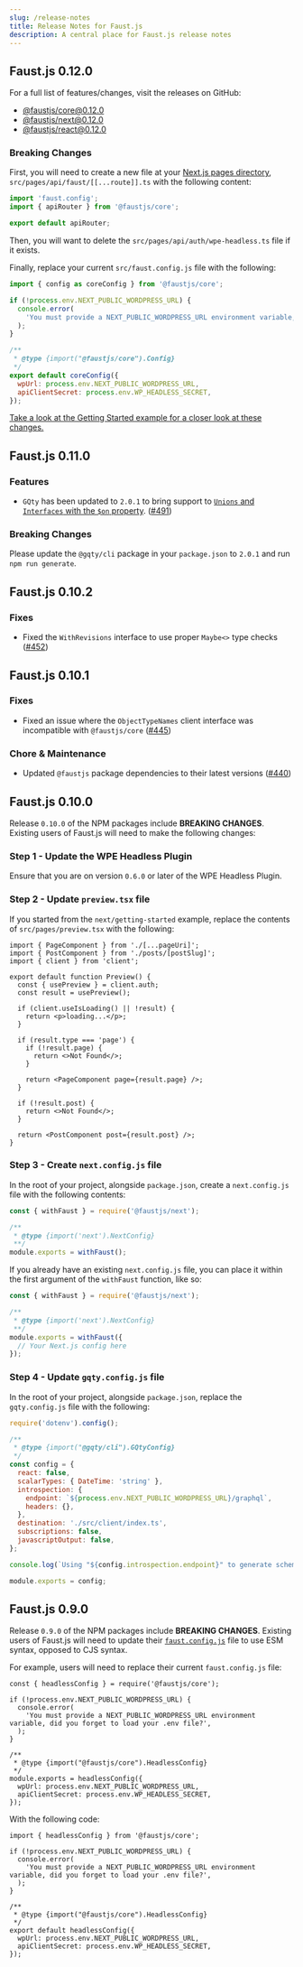 ```yaml
---
slug: /release-notes
title: Release Notes for Faust.js
description: A central place for Faust.js release notes
---
```


## Faust.js 0.12.0

For a full list of features/changes, visit the releases on GitHub:

- [@faustjs/core@0.12.0](https://github.com/wpengine/faustjs/releases/tag/%40faustjs%2Fcore%400.12.0)
- [@faustjs/next@0.12.0](https://github.com/wpengine/faustjs/releases/tag/%40faustjs%2Fnext%400.12.0)
- [@faustjs/react@0.12.0](https://github.com/wpengine/faustjs/releases/tag/%40faustjs%2Freact%400.12.0)

### Breaking Changes

First, you will need to create a new file at your [Next.js pages directory](https://nextjs.org/docs/basic-features/pages), `src/pages/api/faust/[[...route]].ts` with the following content:

```ts
import 'faust.config';
import { apiRouter } from '@faustjs/core';

export default apiRouter;
```

Then, you will want to delete the `src/pages/api/auth/wpe-headless.ts` file if it exists.

Finally, replace your current `src/faust.config.js` file with the following:

```js
import { config as coreConfig } from '@faustjs/core';

if (!process.env.NEXT_PUBLIC_WORDPRESS_URL) {
  console.error(
    'You must provide a NEXT_PUBLIC_WORDPRESS_URL environment variable, did you forget to load your .env.local file?',
  );
}

/**
 * @type {import("@faustjs/core").Config}
 */
export default coreConfig({
  wpUrl: process.env.NEXT_PUBLIC_WORDPRESS_URL,
  apiClientSecret: process.env.WP_HEADLESS_SECRET,
});
```

[Take a look at the Getting Started example for a closer look at these changes.](https://github.com/wpengine/faustjs/tree/canary/examples/next/getting-started)

## Faust.js 0.11.0

### Features

- `GQty` has been updated to `2.0.1` to bring support to [`Unions` and `Interfaces` with the `$on` property](https://github.com/gqty-dev/gqty/releases). ([#491](https://github.com/wpengine/faustjs/pull/491))

### Breaking Changes

Please update the `@gqty/cli` package in your `package.json` to `2.0.1` and run `npm run generate`.

## Faust.js 0.10.2

### Fixes

- Fixed the `WithRevisions` interface to use proper `Maybe<>` type checks ([#452](https://github.com/wpengine/faustjs/pull/452/files))

## Faust.js 0.10.1

### Fixes

- Fixed an issue where the `ObjectTypeNames` client interface was incompatible with `@faustjs/core` ([#445](https://github.com/wpengine/faustjs/pull/445))

### Chore & Maintenance

- Updated `@faustjs` package dependencies to their latest versions ([#440](https://github.com/wpengine/faustjs/pull/440))

## Faust.js 0.10.0

Release `0.10.0` of the NPM packages include **BREAKING CHANGES**. Existing users of Faust.js will need to make the following changes:

### Step 1 - Update the WPE Headless Plugin

Ensure that you are on version `0.6.0` or later of the WPE Headless Plugin.

### Step 2 - Update `preview.tsx` file

If you started from the `next/getting-started` example, replace the contents of `src/pages/preview.tsx` with the following:

```tsx
import { PageComponent } from './[...pageUri]';
import { PostComponent } from './posts/[postSlug]';
import { client } from 'client';

export default function Preview() {
  const { usePreview } = client.auth;
  const result = usePreview();

  if (client.useIsLoading() || !result) {
    return <p>loading...</p>;
  }

  if (result.type === 'page') {
    if (!result.page) {
      return <>Not Found</>;
    }

    return <PageComponent page={result.page} />;
  }

  if (!result.post) {
    return <>Not Found</>;
  }

  return <PostComponent post={result.post} />;
}
```

### Step 3 - Create `next.config.js` file

In the root of your project, alongside `package.json`, create a `next.config.js` file with the following contents:

```js
const { withFaust } = require('@faustjs/next');

/**
 * @type {import('next').NextConfig}
 **/
module.exports = withFaust();
```

If you already have an existing `next.config.js` file, you can place it within the first argument of the `withFaust` function, like so:

```js
const { withFaust } = require('@faustjs/next');

/**
 * @type {import('next').NextConfig}
 **/
module.exports = withFaust({
  // Your Next.js config here
});
```

### Step 4 - Update `gqty.config.js` file

In the root of your project, alongside `package.json`, replace the `gqty.config.js` file with the following:

```js
require('dotenv').config();

/**
 * @type {import("@gqty/cli").GQtyConfig}
 */
const config = {
  react: false,
  scalarTypes: { DateTime: 'string' },
  introspection: {
    endpoint: `${process.env.NEXT_PUBLIC_WORDPRESS_URL}/graphql`,
    headers: {},
  },
  destination: './src/client/index.ts',
  subscriptions: false,
  javascriptOutput: false,
};

console.log(`Using "${config.introspection.endpoint}" to generate schema...`);

module.exports = config;
```

## Faust.js 0.9.0

Release `0.9.0` of the NPM packages include **BREAKING CHANGES**. Existing users of Faust.js will need to update their [`faust.config.js`](https://github.com/wpengine/faustjs/blob/canary/examples/next/getting-started/src/faust.config.js) file to use ESM syntax, opposed to CJS syntax.

For example, users will need to replace their current `faust.config.js` file:

```tsx
const { headlessConfig } = require('@faustjs/core');

if (!process.env.NEXT_PUBLIC_WORDPRESS_URL) {
  console.error(
    'You must provide a NEXT_PUBLIC_WORDPRESS_URL environment variable, did you forget to load your .env file?',
  );
}

/**
 * @type {import("@faustjs/core").HeadlessConfig}
 */
module.exports = headlessConfig({
  wpUrl: process.env.NEXT_PUBLIC_WORDPRESS_URL,
  apiClientSecret: process.env.WP_HEADLESS_SECRET,
});
```

With the following code:

```tsx
import { headlessConfig } from '@faustjs/core';

if (!process.env.NEXT_PUBLIC_WORDPRESS_URL) {
  console.error(
    'You must provide a NEXT_PUBLIC_WORDPRESS_URL environment variable, did you forget to load your .env file?',
  );
}

/**
 * @type {import("@faustjs/core").HeadlessConfig}
 */
export default headlessConfig({
  wpUrl: process.env.NEXT_PUBLIC_WORDPRESS_URL,
  apiClientSecret: process.env.WP_HEADLESS_SECRET,
});
```
